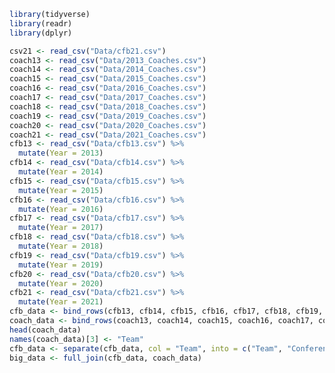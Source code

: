 ```r
library(tidyverse)
library(readr)
library(dplyr)
```

```r
csv21 <- read_csv("Data/cfb21.csv")
coach13 <- read_csv("Data/2013_Coaches.csv")
coach14 <- read_csv("Data/2014_Coaches.csv")
coach15 <- read_csv("Data/2015_Coaches.csv")
coach16 <- read_csv("Data/2016_Coaches.csv")
coach17 <- read_csv("Data/2017_Coaches.csv")
coach18 <- read_csv("Data/2018_Coaches.csv")
coach19 <- read_csv("Data/2019_Coaches.csv")
coach20 <- read_csv("Data/2020_Coaches.csv")
coach21 <- read_csv("Data/2021_Coaches.csv")
cfb13 <- read_csv("Data/cfb13.csv") %>% 
  mutate(Year = 2013)
cfb14 <- read_csv("Data/cfb14.csv") %>% 
  mutate(Year = 2014)
cfb15 <- read_csv("Data/cfb15.csv") %>% 
  mutate(Year = 2015)
cfb16 <- read_csv("Data/cfb16.csv") %>% 
  mutate(Year = 2016)
cfb17 <- read_csv("Data/cfb17.csv") %>% 
  mutate(Year = 2017)
cfb18 <- read_csv("Data/cfb18.csv") %>% 
  mutate(Year = 2018)
cfb19 <- read_csv("Data/cfb19.csv") %>% 
  mutate(Year = 2019)
cfb20 <- read_csv("Data/cfb20.csv") %>% 
  mutate(Year = 2020)
cfb21 <- read_csv("Data/cfb21.csv") %>% 
  mutate(Year = 2021)
cfb_data <- bind_rows(cfb13, cfb14, cfb15, cfb16, cfb17, cfb18, cfb19, cfb20)
coach_data <- bind_rows(coach13, coach14, coach15, coach16, coach17, coach18, coach19, coach20, coach21)
head(coach_data)
names(coach_data)[3] <- "Team"
cfb_data <- separate(cfb_data, col = "Team", into = c("Team", "Conference"), sep = "[(]")
big_data <- full_join(cfb_data, coach_data)
```

```r

```



